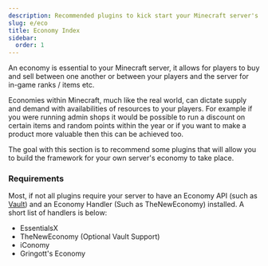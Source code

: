 ```yaml
---
description: Recommended plugins to kick start your Minecraft server's economy.
slug: e/eco
title: Economy Index
sidebar:
  order: 1
---
```


An economy is essential to your Minecraft server, it allows for players to buy and sell between one another or between your players and the server for in-game ranks / items etc. 

Economies within Minecraft, much like the real world, can dictate supply and demand with availabilities of resources to your players. For example if you were running admin shops it would be possible to run a discount on certain items and random points within the year or if you want to make a product more valuable then this can be achieved too.

The goal with this section is to recommend some plugins that will allow you to build the framework for your own server's economy to take place.



### Requirements
Most, if not all plugins require your server to have an Economy API (such as [Vault](/e/pl/vault)) and an Economy Handler (Such as TheNewEconomy) installed. A short list of handlers is below:

  * EssentialsX
  * TheNewEconomy (Optional Vault Support)
  * iConomy
  * Gringott's Economy